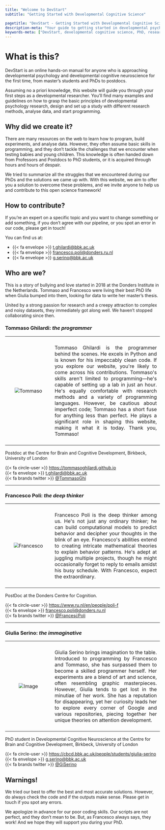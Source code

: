 ```yaml
---
title: "Welcome to DevStart"
subtitle: "Getting Started with Developmental Cognitive Science"

pagetitle: "DevStart - Getting Started with Developmental Cognitive Science"
description-meta: "Your guide to getting started in developmental psychology and developmental cognitive neuroscience. Learn about research methods, data analysis, and programming for your PhD journey."
keywords-meta: ["DevStart, developmental cognitive science, PhD, research methods, data analysis,programming, neuroscience, psychology, developmental research, developmental science"]
---
```


# What is this?

DevStart is an online hands-on manual for anyone who is approaching developmental psychology and developmental cognitive neuroscience for the first time, from master's students and PhDs to postdocs. 

Assuming no a priori knowledge, this website will guide you through your first steps as a developmental researcher. You'll find many examples and guidelines on how to grasp the basic principles of developmental psychology research, design and set up a study with different research methods, analyse data, and start programming.

## Why did we create it?

There are many resources on the web to learn how to program, build experiments, and analyse data. However, they often assume basic skills in programming, and they don't tackle the challenges that we encounter when testing babies and young children. This knowledge is often handed down from Professors and Postdocs to PhD students, or it is acquired through hours and hours of despair. 

We tried to summarize all the struggles that we encountered during our PhDs and the solutions we came up with. With this website, we aim to offer you a solution to overcome these problems, and we invite anyone to help us and contribute to this open science framework! 

## How to contribute?

If you're an expert on a specific topic and you want to change something or add something, if you don't agree with our pipeline, or you spot an error in our code, please get in touch! 

You can find us at:

-   {{< fa envelope >}} [t.ghilardi\@bbk.ac.uk](mailto:t.ghilardi@bbk.ac.uk)\
-   {{< fa envelope >}} [francesco.poli\@donders.ru.nl](mailto:francesco.poli@donders.ru.nl)\
-   {{< fa envelope >}} [g.serino\@bbk.ac.uk](mailto:g.serino@bbk.ac.uk)\

## Who are we?

This is a story of bullying and love started in 2018 at the Donders Institute in the Netherlands. Tommaso and Francesco were living their best PhD life when Giulia bumped into them, looking for data to write her master's thesis.

United by a strong passion for research and a creepy attraction to complex and noisy datasets, they immediately got along well. We haven't stopped collaborating since then.

### Tommaso Ghilardi: *the programmer*

```{=html}
<table style="width: 100%; border-collapse: collapse; border: none;">
       <tr>
           <td style="width: 30%; padding: 10px; vertical-align: middle; text-align: center; border: none;">
               <img src="images/welcome/Tommaso.jpg" alt="Tommaso" style="max-width: 100%;">
           </td>
           <td style="width: 70%; padding: 10px; text-align: justify; border: none;">
               <p>Tommaso Ghilardi is the programmer behind the scenes. He excels in Python and is known for his impeccably clean code. If you explore our website, you're likely to come across his contributions. Tommaso's skills aren't limited to programming—he's capable of setting up a lab in just an hour. He's equally comfortable with research methods and a variety of programming languages. However, be cautious about imperfect code; Tommaso has a short fuse for anything less than perfect. He plays a significant role in shaping this website, making it what it is today. Thank you, Tommaso!
               </p>
           </td>
       </tr>
   </table>
```
Postdoc at the Centre for Brain and Cognitive Development, Birkbeck, University of London

{{< fa circle-user >}} <https://tommasoghilardi.github.io>\
{{< fa envelope >}} [t.ghilardi\@bbk.ac.uk](mailto:t.ghilardi@bbk.ac.uk)\
{{< fa brands twitter >}} [\@TommasoGhi](https://twitter.com/tommasoghi)

------------------------------------------------------------------------

### Francesco Poli: *the deep thinker*

```{=html}
<table style="width: 100%; border-collapse: collapse; border: none;">
       <tr>
           <td style="width: 30%; padding: 10px; vertical-align: middle; text-align: center; border: none;">
               <img src="images/welcome/Francesco.jpeg" alt="Francesco" style="max-width: 100%;">
           </td>
           <td style="width: 70%; padding: 10px; text-align: justify; border: none;">
               <p>Francesco Poli is the deep thinker among us. He's not just any ordinary thinker; he can build computational models to predict behavior and decipher your thoughts in the blink of an eye. Francesco's abilities extend to creating intricate mathematical theories to explain behavior patterns. He's adept at juggling multiple projects, though he might occasionally forget to reply to emails amidst his busy schedule. With Francesco, expect the extraordinary.
               </p>
           </td>
       </tr>
   </table>
```
PostDoc at the Donders Centre for Cognition.

{{< fa circle-user >}} <https://www.ru.nl/en/people/poli-f>\
{{< fa envelope >}} [francesco.poli\@donders.ru.nl](mailto:francesco.poli@donders.ru.nl)\
{{< fa brands twitter >}} [\@FrancescPoli](https://twitter.com/FrancescPoli)

------------------------------------------------------------------------

### Giulia Serino: *the immaginative*

```{=html}
<table style="width: 100%; border-collapse: collapse; border: none;">
       <tr>
           <td style="width: 30%; padding: 10px; vertical-align: middle; text-align: center; border: none;">
               <img src="images/welcome/Giulia.png" alt="Image" style="max-width: 100%;">
           </td>
           <td style="width: 70%; padding: 10px; text-align: justify; border: none;">
               <p>Giulia Serino brings imagination to the table. Introduced to programming by Francesco and Tommaso, she has surpassed them to become a skilled programmer herself. Her experiments are a blend of art and science, often resembling graphic masterpieces. However, Giulia tends to get lost in the minutiae of her work. She has a reputation for disappearing, yet her curiosity leads her to explore every corner of Google and various repositories, piecing together her unique theories on attention development.
               </p>
           </td>
       </tr>
   </table>
```
PhD student in Developmental Cognitive Neuroscience at the Centre for Brain and Cognitive Development, Birkbeck, University of London

{{< fa circle-user >}} <https://cbcd.bbk.ac.uk/people/students/giulia-serino>\
{{< fa envelope >}} [g.serino\@bbk.ac.uk](mailto:g.serino@bbk.ac.uk)\
{{< fa brands twitter >}} [\@GiSerino](https://twitter.com/GiSerino)

## Warnings!

We tried our best to offer the best and most accurate solutions. However, do always check the code and if the outputs make sense. Please get in touch if you spot any errors.

We apologize in advance for our poor coding skills. Our scripts are not perfect, and they don't mean to be. But, as Francesco always says, they work! And we hope they will support you during your PhD.
